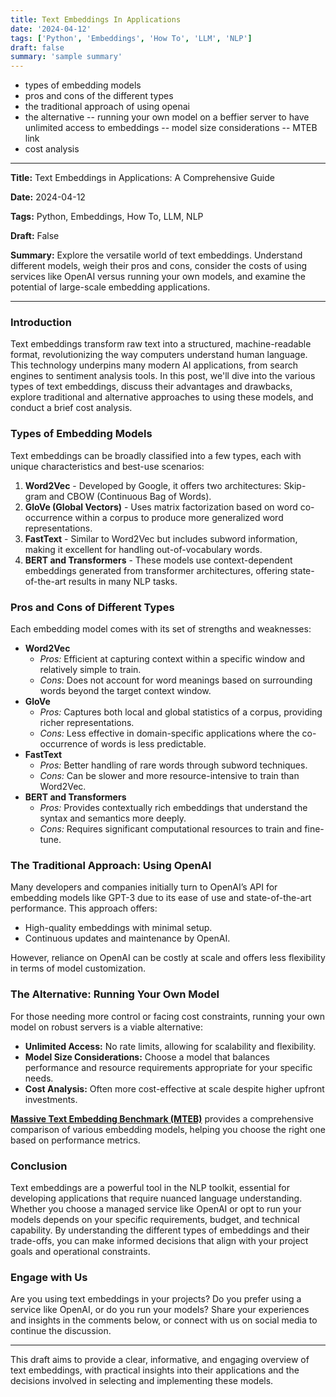 ```yaml
---
title: Text Embeddings In Applications
date: '2024-04-12'
tags: ['Python', 'Embeddings', 'How To', 'LLM', 'NLP']
draft: false
summary: 'sample summary'
---
```


- types of embedding models
- pros and cons of the different types
- the traditional approach of using openai
- the alternative
-- running your own model on a beffier server to have unlimited access to embeddings 
-- model size considerations
-- MTEB link 
- cost analysis 

---

**Title:** Text Embeddings in Applications: A Comprehensive Guide

**Date:** 2024-04-12

**Tags:** Python, Embeddings, How To, LLM, NLP

**Draft:** False

**Summary:** Explore the versatile world of text embeddings. Understand different models, weigh their pros and cons, consider the costs of using services like OpenAI versus running your own models, and examine the potential of large-scale embedding applications.

---

### Introduction

Text embeddings transform raw text into a structured, machine-readable format, revolutionizing the way computers understand human language. This technology underpins many modern AI applications, from search engines to sentiment analysis tools. In this post, we'll dive into the various types of text embeddings, discuss their advantages and drawbacks, explore traditional and alternative approaches to using these models, and conduct a brief cost analysis.

### Types of Embedding Models

Text embeddings can be broadly classified into a few types, each with unique characteristics and best-use scenarios:

1. **Word2Vec** - Developed by Google, it offers two architectures: Skip-gram and CBOW (Continuous Bag of Words).
2. **GloVe (Global Vectors)** - Uses matrix factorization based on word co-occurrence within a corpus to produce more generalized word representations.
3. **FastText** - Similar to Word2Vec but includes subword information, making it excellent for handling out-of-vocabulary words.
4. **BERT and Transformers** - These models use context-dependent embeddings generated from transformer architectures, offering state-of-the-art results in many NLP tasks.

### Pros and Cons of Different Types

Each embedding model comes with its set of strengths and weaknesses:

- **Word2Vec**
  - *Pros:* Efficient at capturing context within a specific window and relatively simple to train.
  - *Cons:* Does not account for word meanings based on surrounding words beyond the target context window.
- **GloVe**
  - *Pros:* Captures both local and global statistics of a corpus, providing richer representations.
  - *Cons:* Less effective in domain-specific applications where the co-occurrence of words is less predictable.
- **FastText**
  - *Pros:* Better handling of rare words through subword techniques.
  - *Cons:* Can be slower and more resource-intensive to train than Word2Vec.
- **BERT and Transformers**
  - *Pros:* Provides contextually rich embeddings that understand the syntax and semantics more deeply.
  - *Cons:* Requires significant computational resources to train and fine-tune.

### The Traditional Approach: Using OpenAI

Many developers and companies initially turn to OpenAI’s API for embedding models like GPT-3 due to its ease of use and state-of-the-art performance. This approach offers:

- High-quality embeddings with minimal setup.
- Continuous updates and maintenance by OpenAI.

However, reliance on OpenAI can be costly at scale and offers less flexibility in terms of model customization.

### The Alternative: Running Your Own Model

For those needing more control or facing cost constraints, running your own model on robust servers is a viable alternative:

- **Unlimited Access:** No rate limits, allowing for scalability and flexibility.
- **Model Size Considerations:** Choose a model that balances performance and resource requirements appropriate for your specific needs.
- **Cost Analysis:** Often more cost-effective at scale despite higher upfront investments.

**[Massive Text Embedding Benchmark (MTEB)](https://huggingface.co/spaces/mteb/leaderboard)** provides a comprehensive comparison of various embedding models, helping you choose the right one based on performance metrics.

### Conclusion

Text embeddings are a powerful tool in the NLP toolkit, essential for developing applications that require nuanced language understanding. Whether you choose a managed service like OpenAI or opt to run your models depends on your specific requirements, budget, and technical capability. By understanding the different types of embeddings and their trade-offs, you can make informed decisions that align with your project goals and operational constraints.

### Engage with Us

Are you using text embeddings in your projects? Do you prefer using a service like OpenAI, or do you run your models? Share your experiences and insights in the comments below, or connect with us on social media to continue the discussion.

---

This draft aims to provide a clear, informative, and engaging overview of text embeddings, with practical insights into their applications and the decisions involved in selecting and implementing these models.